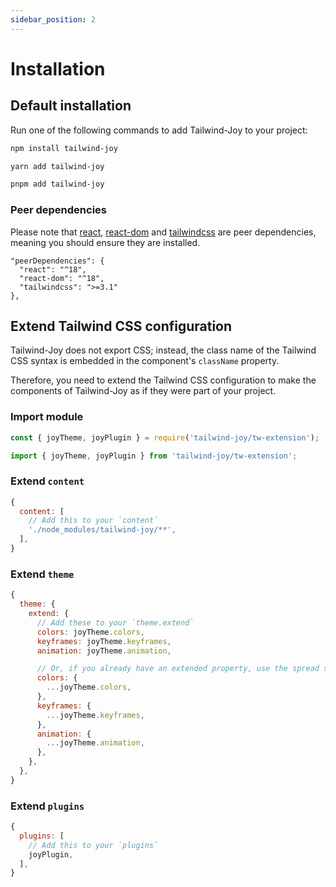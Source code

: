 ```yaml
---
sidebar_position: 2
---
```


# Installation

## Default installation

Run one of the following commands to add Tailwind-Joy to your project:


<Tabs>
<TabItem value="npm">

```bash
npm install tailwind-joy
```

</TabItem>
<TabItem value="yarn">

```bash
yarn add tailwind-joy
```

</TabItem>
<TabItem value="pnpm">

```bash
pnpm add tailwind-joy
```

</TabItem>
</Tabs>

### Peer dependencies

Please note that [react](https://www.npmjs.com/package/react), [react-dom](https://www.npmjs.com/package/react-dom) and [tailwindcss](https://www.npmjs.com/package/tailwindcss) are peer dependencies, meaning you should ensure they are installed.

```
"peerDependencies": {
  "react": "^18",
  "react-dom": "^18",
  "tailwindcss": ">=3.1"
},
```

## Extend Tailwind CSS configuration

Tailwind-Joy does not export CSS; instead, the class name of the Tailwind CSS syntax is embedded in the component's `className` property.

Therefore, you need to extend the Tailwind CSS configuration to make the components of Tailwind-Joy as if they were part of your project.

### Import module

<Tabs>
<TabItem value="CJS">

```jsx
const { joyTheme, joyPlugin } = require('tailwind-joy/tw-extension');
```

</TabItem>
<TabItem value="ESM">

```jsx
import { joyTheme, joyPlugin } from 'tailwind-joy/tw-extension';
```

</TabItem>
</Tabs>

### Extend `content`

```jsx
{
  content: [
    // Add this to your `content`
    './node_modules/tailwind-joy/**',
  ],
}
```

### Extend `theme`

```jsx
{
  theme: {
    extend: {
      // Add these to your `theme.extend`
      colors: joyTheme.colors,
      keyframes: joyTheme.keyframes,
      animation: joyTheme.animation,

      // Or, if you already have an extended property, use the spread syntax.
      colors: {
        ...joyTheme.colors,
      },
      keyframes: {
        ...joyTheme.keyframes,
      },
      animation: {
        ...joyTheme.animation,
      },
    },
  },
}
```

### Extend `plugins`

```jsx
{
  plugins: [
    // Add this to your `plugins`
    joyPlugin,
  ],
}
```
